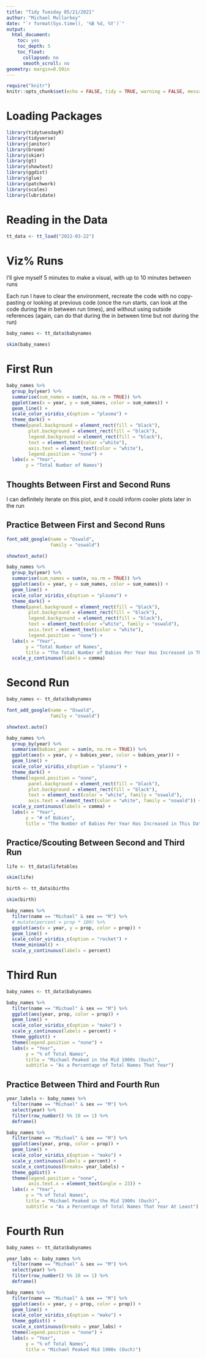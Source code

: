 ```yaml
---
title: "Tidy Tuesday 05/21/2021"
author: "Michael Mullarkey"
date: "`r format(Sys.time(), '%B %d, %Y')`"
output:
  html_document:
    toc: yes
    toc_depth: 5
    toc_float:
      collapsed: no
      smooth_scroll: no
geometry: margin=0.50in
---
```


```r
require("knitr")
knitr::opts_chunk$set(echo = FALSE, tidy = TRUE, warning = FALSE, message = FALSE, include = FALSE)
```

# Loading Packages

```r

library(tidytuesdayR)
library(tidyverse)
library(janitor)
library(broom)
library(skimr)
library(gt)
library(showtext)
library(ggdist)
library(glue)
library(patchwork)
library(scales)
library(lubridate)

```

# Reading in the Data

```r

tt_data <- tt_load("2022-03-22")

```

# Viz% Runs

I'll give myself 5 minutes to make a visual, with up to 10 minutes between runs

Each run I have to clear the environment, recreate the code with no copy-pasting or looking at previous code (once the run starts, can look at the code during the in between run times), and without using outside references (again, can do that during the in between time but not during the run)

```r

baby_names <- tt_data$babynames

skim(baby_names)

```

# First Run

```r

baby_names %>% 
  group_by(year) %>% 
  summarise(sum_names = sum(n, na.rm = TRUE)) %>% 
  ggplot(aes(x = year, y = sum_names, color = sum_names)) + 
  geom_line() +
  scale_color_viridis_c(option = "plasma") +
  theme_dark() +
  theme(panel.background = element_rect(fill = "black"),
        plot.background = element_rect(fill = "black"),
        legend.background = element_rect(fill = "black"),
        text = element_text(color ="white"),
        axis.text = element_text(color = "white"),
        legend.position = "none") +
  labs(x = "Year",
       y = "Total Number of Names")

```
## Thoughts Between First and Second Runs

I can definitely iterate on this plot, and it could inform cooler plots later in the run

## Practice Between First and Second Runs

```r

font_add_google(name = "Oswald",
                family = "oswald")

showtext_auto()

baby_names %>% 
  group_by(year) %>% 
  summarise(sum_names = sum(n, na.rm = TRUE)) %>% 
  ggplot(aes(x = year, y = sum_names, color = sum_names)) + 
  geom_line() +
  scale_color_viridis_c(option = "plasma") +
  theme_dark() +
  theme(panel.background = element_rect(fill = "black"),
        plot.background = element_rect(fill = "black"),
        legend.background = element_rect(fill = "black"),
        text = element_text(color ="white", family = "oswald"),
        axis.text = element_text(color = "white"),
        legend.position = "none") +
  labs(x = "Year",
       y = "Total Number of Names",
       title = "The Total Number of Babies Per Year Has Increased in This Data Over Time") +
  scale_y_continuous(labels = comma)
```

# Second Run

```r

baby_names <- tt_data$babynames

font_add_google(name = "Oswald",
                family = "oswald")

showtext.auto()

baby_names %>% 
  group_by(year) %>% 
  summarise(babies_year = sum(n, na.rm = TRUE)) %>% 
  ggplot(aes(x = year, y = babies_year, color = babies_year)) +
  geom_line() +
  scale_color_viridis_c(option = "plasma") +
  theme_dark() +
  theme(legend.position = "none",
        panel.background = element_rect(fill = "black"),
        plot.background = element_rect(fill = "black"),
        text = element_text(color = "white", family = "oswald"),
        axis.text = element_text(color = "white", family = "oswald")) +
  scale_y_continuous(labels = comma) +
  labs(x = "Year",
       y = "# of Babies",
       title = "The Number of Babies Per Year Has Increased in This Data Over Time")

```

## Practice/Scouting Between Second and Third Run

```r

life <- tt_data$lifetables

skim(life)

```

```r

birth <- tt_data$births

skim(birth)

```

```r

baby_names %>% 
  filter(name == "Michael" & sex == "M") %>% 
  # mutate(percent = prop * 100) %>% 
  ggplot(aes(x = year, y = prop, color = prop)) +
  geom_line() +
  scale_color_viridis_c(option = "rocket") +
  theme_minimal() +
  scale_y_continuous(labels = percent)

```

# Third Run

```r

baby_names <- tt_data$babynames

baby_names %>% 
  filter(name == "Michael" & sex == "M") %>% 
  ggplot(aes(year, prop, color = prop)) +
  geom_line() +
  scale_color_viridis_c(option = "mako") +
  scale_y_continuous(labels = percent) +
  theme_ggdist() +
  theme(legend.position = "none") +
  labs(x = "Year",
       y = "% of Total Names",
       title = "Michael Peaked in the Mid 1900s (Ouch)",
       subtitle = "As a Percentage of Total Names That Year")

```
## Practice Between Third and Fourth Run

```r

year_labels <- baby_names %>% 
  filter(name == "Michael" & sex == "M") %>% 
  select(year) %>% 
  filter(row_number() %% 10 == 1) %>% 
  deframe()

baby_names %>% 
  filter(name == "Michael" & sex == "M") %>% 
  ggplot(aes(year, prop, color = prop)) +
  geom_line() +
  scale_color_viridis_c(option = "mako") +
  scale_y_continuous(labels = percent) +
  scale_x_continuous(breaks= year_labels) +
  theme_ggdist() +
  theme(legend.position = "none",
        axis.text.x = element_text(angle = 23)) +
  labs(x = "Year",
       y = "% of Total Names",
       title = "Michael Peaked in the Mid 1900s (Ouch)",
       subtitle = "As a Percentage of Total Names That Year At Least")

```

# Fourth Run

```r

baby_names <- tt_data$babynames

year_labs <- baby_names %>% 
  filter(name == "Michael" & sex == "M") %>%  
  select(year) %>% 
  filter(row_number() %% 10 == 1) %>% 
  deframe()

baby_names %>% 
  filter(name == "Michael" & sex == "M") %>% 
  ggplot(aes(x = year, y = prop, color = prop)) +
  geom_line() +
  scale_color_viridis_c(option = "mako") +
  theme_ggdist() +
  scale_x_continuous(breaks = year_labs) +
  theme(legend.position = "none") +
  labs(x = "Year",
       y = "% of Total Names",
       title = "Michael Peaked Mid 1900s (Ouch)")

```













































































